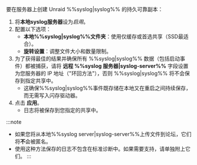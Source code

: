 要在服务器上创建 Unraid %%syslog|syslog%% 的持久可靠副本：

1. 将**本地syslog服务器**设为*启用*。
2. 配置以下选项：
   - **本地%%syslog|syslog%%文件夹**：使用仅缓存或首选共享（SSD最适合）。
   - **旋转设置**：调整文件大小和数量限制。
3. 为了获得最佳的结果并确保所有 %%syslog|syslog%% 数据（包括启动事件）都被捕获，请将 **远程 %%syslog 服务器|syslog-server%%** 字段设置为您服务器的 IP 地址（"环回方法"），否则 %%syslog|syslog%% 将不会保存到指定共享中。
   - 这确保%%syslog|syslog%%事件既存储在本地又在重启之间持续保存，而无需写入闪存驱动器。
4. 点击 **应用**。
   - 日志将被保存到您指定的共享中。

:::note

- 如果您将从本地%%syslog server|syslog-server%%上传文件到论坛，它们将**不**会被匿名。
- 使用这种方法保存的日志不包含在标准诊断中。如果需要支持，请单独附上它们。
  :::
